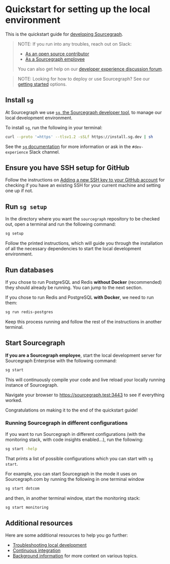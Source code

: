 # Quickstart for setting up the local environment

This is the quickstart guide for [developing Sourcegraph](/dev/).

> NOTE: If you run into any troubles, reach out on Slack:
>
> - [As an open source contributor](https://sourcegraph-community.slack.com/archives/C02BG0M0ZJ7)
> - [As a Sourcegraph employee](https://sourcegraph.slack.com/archives/C01N83PS4TU)
>
> You can also get help on our [developer experience discussion forum](https://github.com/sourcegraph/sourcegraph/discussions/categories/developer-experience).


> NOTE: Looking for how to deploy or use Sourcegraph? See our [getting started](/#getting-started) options.


## Install `sg`

At Sourcegraph we use [`sg`, the Sourcegraph developer tool](/dev/background-information/sg/), to manage our local development environment.

To install `sg`, run the following in your terminal:

```sh
curl --proto '=https' --tlsv1.2 -sSLf https://install.sg.dev | sh
```

See the [`sg` documentation](/dev/background-information/sg/) for more information or ask in the `#dev-experience` Slack channel.

## Ensure you have SSH setup for GitHub

Follow the instructions on [Adding a new SSH key to your GitHub account](https://docs.github.com/en/authentication/connecting-to-github-with-ssh/adding-a-new-ssh-key-to-your-github-account) for checking if you have an existing SSH for your current machine and setting one up if not.

## Run `sg setup`

In the directory where you want the `sourcegraph` repository to be checked out, open a terminal and run the following command:

```sh
sg setup
```

Follow the printed instructions, which will guide you through the installation of all the necessary dependencies to start the local development environment.

## Run databases

If you chose to run PostgreSQL and Redis **without Docker** (recommended) they should already be running. You can jump to the next section.

If you chose to run Redis and PostgreSQL **with Docker**, we need to run them:

```sh
sg run redis-postgres
```

Keep this process running and follow the rest of the instructions in another terminal.

## Start Sourcegraph

**If you are a Sourcegraph employee**, start the local development server for Sourcegraph Enterprise with the following command:

```sh
sg start
```

This will continuously compile your code and live reload your locally running instance of Sourcegraph.

Navigate your browser to https://sourcegraph.test:3443 to see if everything worked.

Congratulations on making it to the end of the quickstart guide!

### Running Sourcegraph in different configurations

If you want to run Sourcegraph in different configurations (with the monitoring stack, with code insights enabled...), run the following:

```sh
sg start -help
```

That prints a list of possible configurations which you can start with `sg start`.

For example, you can start Sourcegraph in the mode it uses on Sourcegraph.com by running the following in one terminal window

```sh
sg start dotcom
```

and then, in another terminal window, start the monitoring stack:

```sh
sg start monitoring
```

## Additional resources

Here are some additional resources to help you go further:

- [Troubleshooting local development](/dev/setup/troubleshooting)
- [Continuous integration](/dev/background-information/ci/)
- [Background information](/dev/#background-information) for more context on various topics.
